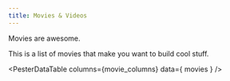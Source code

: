 ```yaml
---
title: Movies & Videos
---
```


Movies are awesome. 

This is a list of movies that make you want to build cool stuff.



<PesterDataTable
  columns={movie_columns}
  data={ movies }
/>

